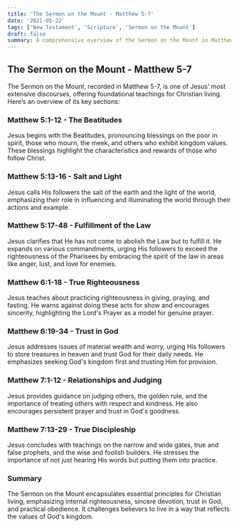 ```yaml
---
title: 'The Sermon on the Mount - Matthew 5-7'
date: '2021-05-22'
tags: ['New Testament', 'Scripture', 'Sermon on the Mount']
draft: false
summary: A comprehensive overview of the Sermon on the Mount in Matthew 5-7, focusing on its teachings and implications for Christian living.
---
```


## The Sermon on the Mount - Matthew 5-7

The Sermon on the Mount, recorded in Matthew 5-7, is one of Jesus’ most extensive discourses, offering foundational teachings for Christian living. Here’s an overview of its key sections:

### Matthew 5:1-12 - The Beatitudes

Jesus begins with the Beatitudes, pronouncing blessings on the poor in spirit, those who mourn, the meek, and others who exhibit kingdom values. These blessings highlight the characteristics and rewards of those who follow Christ.

### Matthew 5:13-16 - Salt and Light

Jesus calls His followers the salt of the earth and the light of the world, emphasizing their role in influencing and illuminating the world through their actions and example.

### Matthew 5:17-48 - Fulfillment of the Law

Jesus clarifies that He has not come to abolish the Law but to fulfill it. He expands on various commandments, urging His followers to exceed the righteousness of the Pharisees by embracing the spirit of the law in areas like anger, lust, and love for enemies.

### Matthew 6:1-18 - True Righteousness

Jesus teaches about practicing righteousness in giving, praying, and fasting. He warns against doing these acts for show and encourages sincerity, highlighting the Lord's Prayer as a model for genuine prayer.

### Matthew 6:19-34 - Trust in God

Jesus addresses issues of material wealth and worry, urging His followers to store treasures in heaven and trust God for their daily needs. He emphasizes seeking God's kingdom first and trusting Him for provision.

### Matthew 7:1-12 - Relationships and Judging

Jesus provides guidance on judging others, the golden rule, and the importance of treating others with respect and kindness. He also encourages persistent prayer and trust in God's goodness.

### Matthew 7:13-29 - True Discipleship

Jesus concludes with teachings on the narrow and wide gates, true and false prophets, and the wise and foolish builders. He stresses the importance of not just hearing His words but putting them into practice.

### Summary

The Sermon on the Mount encapsulates essential principles for Christian living, emphasizing internal righteousness, sincere devotion, trust in God, and practical obedience. It challenges believers to live in a way that reflects the values of God's kingdom.
